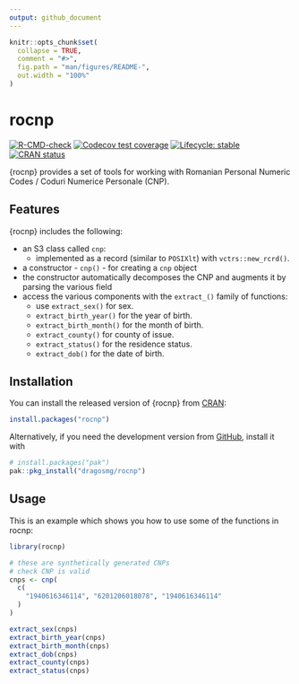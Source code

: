 ```yaml
---
output: github_document
---
```


<!-- README.md is generated from README.Rmd. Please edit that file -->

```r
knitr::opts_chunk$set(
  collapse = TRUE,
  comment = "#>",
  fig.path = "man/figures/README-",
  out.width = "100%"
)
```

# rocnp

<!-- badges: start -->
[![R-CMD-check](https://github.com/dragosmg/rocnp/actions/workflows/R-CMD-check.yaml/badge.svg)](https://github.com/dragosmg/rocnp/actions/workflows/R-CMD-check.yaml)
[![Codecov test coverage](https://codecov.io/gh/dragosmg/rocnp/graph/badge.svg)](https://app.codecov.io/gh/dragosmg/rocnp)
[![Lifecycle: stable](https://img.shields.io/badge/lifecycle-stable-brightgreen.svg)](https://lifecycle.r-lib.org/articles/stages.html#stable)
[![CRAN status](https://www.r-pkg.org/badges/version/rocnp)](https://CRAN.R-project.org/package=rocnp)
<!-- badges: end -->

{rocnp} provides a set of tools for working with Romanian Personal Numeric Codes / Coduri Numerice Personale (CNP). 

## Features

{rocnp} includes the following:

* an S3 class called `cnp`:
  * implemented as a record (similar to `POSIXlt`) with `vctrs::new_rcrd()`.
* a constructor - `cnp()` - for creating a `cnp` object 
* the constructor automatically decomposes the CNP and augments it by parsing the various field
* access the various components with the `extract_()` family of functions:
    * use `extract_sex()` for sex.
    * `extract_birth_year()` for the year of birth.
    * `extract_birth_month()` for the month of birth.
    * `extract_county()` for county of issue.
    * `extract_status()` for the residence status.
    * `extract_dob()` for the date of birth.

## Installation

You can install the released version of {rocnp} from [CRAN](https://CRAN.R-project.org):

``` r
install.packages("rocnp")
```

Alternatively, if you need the development version from [GitHub](https://github.com/dragosmg/rocnp), install it with

``` r
# install.packages("pak")
pak::pkg_install("dragosmg/rocnp")
```

## Usage

This is an example which shows you how to use some of the functions in rocnp:

```r
library(rocnp)

# these are synthetically generated CNPs
# check CNP is valid
cnps <- cnp(
  c(
    "1940616346114", "6201206018078", "1940616346114"
  )
)

extract_sex(cnps)
extract_birth_year(cnps)
extract_birth_month(cnps)
extract_dob(cnps)
extract_county(cnps)
extract_status(cnps)
```

